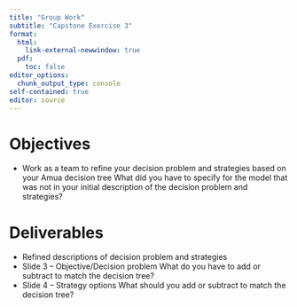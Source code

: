```yaml
---
title: "Group Work"
subtitle: "Capstone Exercise 3"
format: 
  html:
    link-external-newwindow: true
  pdf:
    toc: false
editor_options: 
  chunk_output_type: console
self-contained: true
editor: source
---
```


# Objectives
-	Work as a team to refine your decision problem and strategies based on your Amua decision tree
What did you have to specify for the model that was not in your initial description of the decision problem and strategies?

# Deliverables
-	Refined descriptions of decision problem and strategies
  -	Slide 3 – Objective/Decision problem
  What do you have to add or subtract to match the decision tree?
  -	Slide 4 – Strategy options
  What should you add or subtract to match the decision tree?
